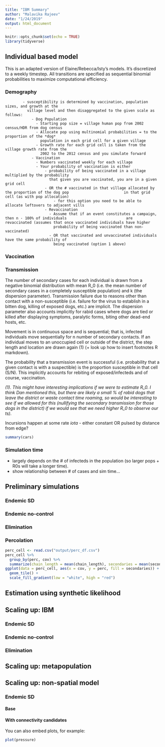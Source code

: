 ```yaml
---
title: "IBM Summary"
author: "Malavika Rajeev"
date: "1/24/2019"
output: html_document
---
```


```r
knitr::opts_chunk$set(echo = TRUE)
library(tidyverse)
```

## Individual based model 
This is an adapted version of Elaine/Rebecca/Isty's models. It's discretized to a weekly timestep. All transitions are specified as sequential binomial probabilities to maximize computational efficiency.

### Demography

            - susceptibility is determined by vaccination, population sizes, and growth at the
              village level and then disaggregated to the given scale as follows:
                - Dog Population
                  - Starting pop size = village human pop from 2002 census/HDR from dog census
                  - Allocate pop using multinomial probabilities = to the proportion of the *dog*
                    population in each grid cell for a given village
                  - Growth rate for each grid cell is taken from the village growth rate from the 
                    2002 to the 2012 census and you simulate forward
                - Vaccination
                  - Numbers vaccinated weekly for each village
                  - Your probability of vaccination is either
                      - probability of being vaccinated in a village multiplied by the probability 
                        that given you are vaccinated, you are in a given grid cell
                      - OR the # vaccinated in that village allocated by the proportion of the dog pop                         in that grid cell (as with pop allocation)
                          - for this option you need to be able to allocate leftovers to adjacent vills
                      - Revaccination
                        - Assume that if an event constitutes a campaign, then n - 100% of individuals                           are revaccinated (assumes that once vaccinated individuals have higher 
                          probability of being vaccinated than non-vaccinated)
                        - OR that vaccinated and unvaccinated individuals have the same probability of
                          being vaccinated (option 1 above)
### Vaccination

### Transmission
The number of secondary cases for each individual is drawn from a negative binomial distribution with mean R_0 (i.e. the mean number of secondary cases in a completely susceptible population) and k (the dispersion parameter). Transmission failure due to reasons other than contact with a non-susceptible (i.e. failure for the virus to establish in a bitten dog, killing of exposed dogs, etc.) are implicit. The dispersion parameter also accounts implicitly for rabid cases where dogs are tied or killed after displaying symptoms, paralytic forms, biting other dead-end hosts, etc. 

Movement is in continuous space and is sequential; that is, infected individuals move sequentially for n number of secondary contacts. If an individual moves to an unoccupied cell or outside of the district, the step length and location are drawn again (1) (+ look up how to insert footnotes R markdown). 

The probability that a transmission event is successful (i.e. probability that a given contact is with a suspectible) is the proportion susceptible in that cell (S/N). This implicitly accounts for rebiting of exposed/infecteds and of course, vaccination. 

*(1). This might have interesting implications if we were to estimate R_0. I think Dan mentioned this, but there are likely a small % of rabid dogs that leave the district or waste contact time roaming, so would be interesting to see if we allowed for this (nullifying the secondary transmission for those dogs in the district) if we would see that we need higher R_0 to observe our ts).*

Incursions happen at some rate *iota*
                - either constant 
                         OR pulsed
        by distance from edge?


```r
summary(cars)
```

### Simulation time 
- largely depends on the # of infecteds in the population (so larger pops + R0s will take a longer time).
- show relationship between # of cases and sim time...

## Preliminary simulations
### Endemic SD
### Endemic no-control
### Elimination

### Percolation

```r
perc_cell <- read.csv("output/perc_df.csv")
perc_cell %>%
  group_by(perc, cov) %>%
  summarize(chain_length = mean(chain_length), secondaries = mean(secondaries)) -> perc_cell
ggplot(data = perc_cell, aes(x = cov, y = perc, fill = secondaries)) +
  geom_tile() +
  scale_fill_gradient(low = "white", high = "red")

```

## Estimation using synthetic likelihood

## Scaling up: IBM
### Endemic SD
### Endemic no-control
### Elimination

## Scaling up: metapopulation

## Scaling up: non-spatial model
### Endemic SD
#### Base
#### With connectivity candidates

You can also embed plots, for example:

```r
plot(pressure)
```

